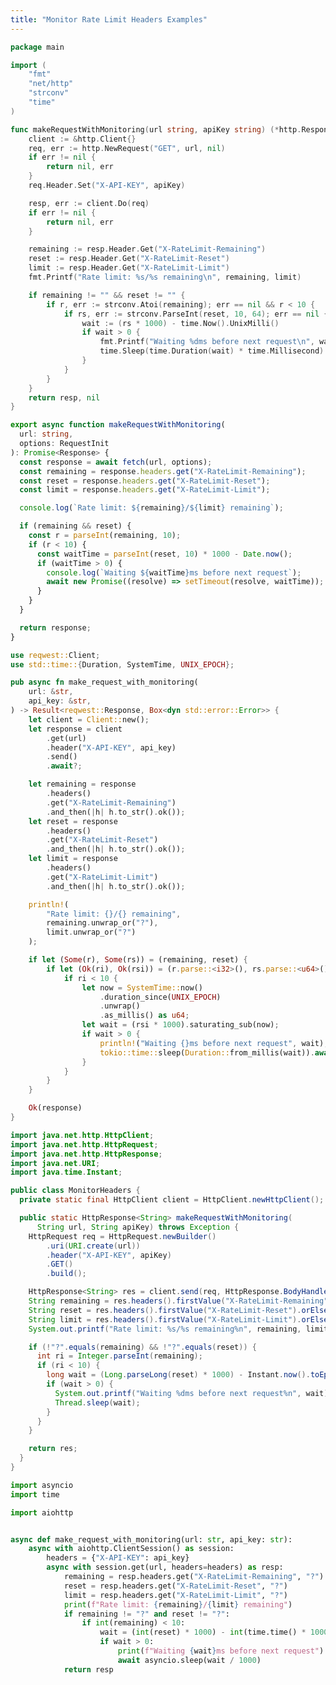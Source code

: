 ```yaml
---
title: "Monitor Rate Limit Headers Examples"
---
```


<CodeGroup dropdown>

```go monitor_headers.go
package main

import (
	"fmt"
	"net/http"
	"strconv"
	"time"
)

func makeRequestWithMonitoring(url string, apiKey string) (*http.Response, error) {
	client := &http.Client{}
	req, err := http.NewRequest("GET", url, nil)
	if err != nil {
		return nil, err
	}
	req.Header.Set("X-API-KEY", apiKey)

	resp, err := client.Do(req)
	if err != nil {
		return nil, err
	}

	remaining := resp.Header.Get("X-RateLimit-Remaining")
	reset := resp.Header.Get("X-RateLimit-Reset")
	limit := resp.Header.Get("X-RateLimit-Limit")
	fmt.Printf("Rate limit: %s/%s remaining\n", remaining, limit)

	if remaining != "" && reset != "" {
		if r, err := strconv.Atoi(remaining); err == nil && r < 10 {
			if rs, err := strconv.ParseInt(reset, 10, 64); err == nil {
				wait := (rs * 1000) - time.Now().UnixMilli()
				if wait > 0 {
					fmt.Printf("Waiting %dms before next request\n", wait)
					time.Sleep(time.Duration(wait) * time.Millisecond)
				}
			}
		}
	}
	return resp, nil
}
```

```typescript monitor_headers.ts
export async function makeRequestWithMonitoring(
  url: string,
  options: RequestInit
): Promise<Response> {
  const response = await fetch(url, options);
  const remaining = response.headers.get("X-RateLimit-Remaining");
  const reset = response.headers.get("X-RateLimit-Reset");
  const limit = response.headers.get("X-RateLimit-Limit");

  console.log(`Rate limit: ${remaining}/${limit} remaining`);

  if (remaining && reset) {
    const r = parseInt(remaining, 10);
    if (r < 10) {
      const waitTime = parseInt(reset, 10) * 1000 - Date.now();
      if (waitTime > 0) {
        console.log(`Waiting ${waitTime}ms before next request`);
        await new Promise((resolve) => setTimeout(resolve, waitTime));
      }
    }
  }

  return response;
}
```

```rust monitor_headers.rs
use reqwest::Client;
use std::time::{Duration, SystemTime, UNIX_EPOCH};

pub async fn make_request_with_monitoring(
    url: &str,
    api_key: &str,
) -> Result<reqwest::Response, Box<dyn std::error::Error>> {
    let client = Client::new();
    let response = client
        .get(url)
        .header("X-API-KEY", api_key)
        .send()
        .await?;

    let remaining = response
        .headers()
        .get("X-RateLimit-Remaining")
        .and_then(|h| h.to_str().ok());
    let reset = response
        .headers()
        .get("X-RateLimit-Reset")
        .and_then(|h| h.to_str().ok());
    let limit = response
        .headers()
        .get("X-RateLimit-Limit")
        .and_then(|h| h.to_str().ok());

    println!(
        "Rate limit: {}/{} remaining",
        remaining.unwrap_or("?"),
        limit.unwrap_or("?")
    );

    if let (Some(r), Some(rs)) = (remaining, reset) {
        if let (Ok(ri), Ok(rsi)) = (r.parse::<i32>(), rs.parse::<u64>()) {
            if ri < 10 {
                let now = SystemTime::now()
                    .duration_since(UNIX_EPOCH)
                    .unwrap()
                    .as_millis() as u64;
                let wait = (rsi * 1000).saturating_sub(now);
                if wait > 0 {
                    println!("Waiting {}ms before next request", wait);
                    tokio::time::sleep(Duration::from_millis(wait)).await;
                }
            }
        }
    }

    Ok(response)
}
```

```java MonitorHeaders.java
import java.net.http.HttpClient;
import java.net.http.HttpRequest;
import java.net.http.HttpResponse;
import java.net.URI;
import java.time.Instant;

public class MonitorHeaders {
  private static final HttpClient client = HttpClient.newHttpClient();

  public static HttpResponse<String> makeRequestWithMonitoring(
      String url, String apiKey) throws Exception {
    HttpRequest req = HttpRequest.newBuilder()
        .uri(URI.create(url))
        .header("X-API-KEY", apiKey)
        .GET()
        .build();

    HttpResponse<String> res = client.send(req, HttpResponse.BodyHandlers.ofString());
    String remaining = res.headers().firstValue("X-RateLimit-Remaining").orElse("?");
    String reset = res.headers().firstValue("X-RateLimit-Reset").orElse("?");
    String limit = res.headers().firstValue("X-RateLimit-Limit").orElse("?");
    System.out.printf("Rate limit: %s/%s remaining%n", remaining, limit);

    if (!"?".equals(remaining) && !"?".equals(reset)) {
      int ri = Integer.parseInt(remaining);
      if (ri < 10) {
        long wait = (Long.parseLong(reset) * 1000) - Instant.now().toEpochMilli();
        if (wait > 0) {
          System.out.printf("Waiting %dms before next request%n", wait);
          Thread.sleep(wait);
        }
      }
    }

    return res;
  }
}
```

```python monitor_headers.py
import asyncio
import time

import aiohttp


async def make_request_with_monitoring(url: str, api_key: str):
    async with aiohttp.ClientSession() as session:
        headers = {"X-API-KEY": api_key}
        async with session.get(url, headers=headers) as resp:
            remaining = resp.headers.get("X-RateLimit-Remaining", "?")
            reset = resp.headers.get("X-RateLimit-Reset", "?")
            limit = resp.headers.get("X-RateLimit-Limit", "?")
            print(f"Rate limit: {remaining}/{limit} remaining")
            if remaining != "?" and reset != "?":
                if int(remaining) < 10:
                    wait = (int(reset) * 1000) - int(time.time() * 1000)
                    if wait > 0:
                        print(f"Waiting {wait}ms before next request")
                        await asyncio.sleep(wait / 1000)
            return resp
```

</CodeGroup>
